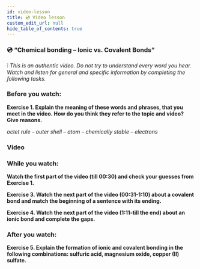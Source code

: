 ```yaml
---
id: video-lesson
title: 💿 Video lesson
custom_edit_url: null
hide_table_of_contents: true
---
```



### 💿 “Chemical bonding – Ionic vs. Covalent Bonds”

❕ _This is an authentic video. Do not try to understand every word you hear. Watch and listen for general and specific information by completing the following tasks._

### Before you watch:

**Exercise 1. Explain the meaning of these words and phrases, that you meet in the video. How do you think they refer to the topic and video? Give reasons.**

_octet rule – outer shell – atom – chemically stable – electrons_

### Video

<ReactPlayer
  url="https://www.youtube.com/watch?v=OTgpN62ou24"
  width="80%"
  height="492px"
  controls={true}
/>

### While you watch:

**Watch the first part of the video (till 00:30) and check your guesses from Exercise 1.**

**Exercise 3. Watch the next part of the video (00:31-1:10) about a covalent bond and match the beginning of a sentence with its ending.**

<Frame
  src="https://learningapps.org/watch?v=p40fbiw1n20"
  style={{
    width: "80%",
    height: "40vh",
    border: "none",
  }}
/>

**Exercise 4. Watch the next part of the video (1:11-till the end) about an ionic bond and complete the gaps.**

<Frame
  src="https://learningapps.org/watch?v=pz0mume3520"
  style={{
    width: "80%",
    height: "50vh",
    border: "none",
  }}
/>

### After you watch:

**Exercise 5. Explain the formation of ionic and covalent bonding in the following combinations: sulfuric acid, magnesium oxide, copper (II) sulfate.**
